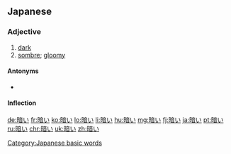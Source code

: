 ==Japanese==
{{ja-kanjitab|くら|yomi=kun}}

===Adjective===
{{ja-adj|infl=i|くらい}}

# [[dark]]
# [[sombre]]; [[gloomy]]

====Antonyms====
* {{ja-r|明るい|あかるい}}

====Inflection====
{{ja-i|くら}}

[[Category:Japanese basic words]]

[[de:暗い]]
[[fr:暗い]]
[[ko:暗い]]
[[lo:暗い]]
[[li:暗い]]
[[hu:暗い]]
[[mg:暗い]]
[[fj:暗い]]
[[ja:暗い]]
[[pt:暗い]]
[[ru:暗い]]
[[chr:暗い]]
[[uk:暗い]]
[[zh:暗い]]